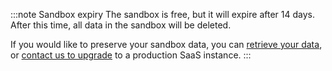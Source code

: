 :::note Sandbox expiry
The sandbox is free, but it will expire after 14 days. After this time, all data in the sandbox will be deleted.

If you would like to preserve your sandbox data, you can [retrieve your data](/developers/weaviate/manage-data/read-all-objects), or [contact us to upgrade](/pricing#register) to a production SaaS instance.
:::
